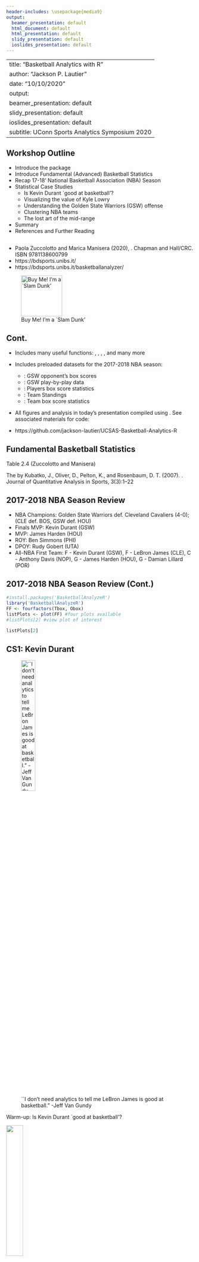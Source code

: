 ```yaml
---
header-includes: \usepackage{media9}
output:
  beamer_presentation: default
  html_document: default
  html_presentation: default
  slidy_presentation: default
  ioslides_presentation: default
---
```


---
title: "Basketball Analytics with R"
author: "Jackson P. Lautier"
date: "10/10/2020"
output:
  beamer_presentation: default
  slidy_presentation: default
  ioslides_presentation: default
subtitle: UConn Sports Analytics Symposium 2020
---

## Workshop Outline

- Introduce the \texttt{R} package \texttt{BasketballAnalyzeR}
- Introduce Fundamental (Advanced) Basketball Statistics
- Recap 17-18' National Basketball Association (NBA) Season
- Statistical Case Studies
  + Is Kevin Durant `good at basketball'?
  + Visualizing the value of Kyle Lowry
  + Understanding the Golden State Warriors (GSW) offense
  + Clustering NBA teams
  + The lost art of the mid-range
- Summary
- References and Further Reading

## \texttt{BasketballAnalyzeR}

- Paola Zuccolotto and Marica Manisera (2020), \textit{Basketball Data Science – with Applications in R}. Chapman and Hall/CRC. ISBN 9781138600799
- https://bdsports.unibs.it/
- https://bdsports.unibs.it/basketballanalyzer/

![Buy Me! I'm a `Slam Dunk'](/Users/jacksonlautier/Desktop/uconn_phd/sports_conference/basketball/textbook_cover.png){width=110px}

## \texttt{BasketballAnalyzeR} Cont.

- Includes many useful functions: \texttt{shotchart()}, \texttt{fourfactors()}, \texttt{assistnet()}, \texttt{expectedpts()}, and many more

- Includes preloaded datasets for the 2017-2018 NBA season: 
  + \texttt{Obox}: GSW opponent's box scores
  + \texttt{PbP.BDP}: GSW play-by-play data
  + \texttt{PBox}: Players box score statistics
  + \texttt{Tadd}: Team Standings
  + \texttt{TBox}: Team box score statistics

- All figures and analysis in today's presentation compiled using \texttt{BasketballAnalyzer}.  See associated \texttt{github} materials for code:

- https://github.com/jackson-lautier/UCSAS-Basketball-Analytics-R

## Fundamental Basketball Statistics

Table 2.4 (Zuccolotto and Manisera)

\begin{tabular}{cccc}
\hline
Factor & Offense & Defense\\
\hline
\\
$eFG\%$ & $\frac{ (2PM)_T + 1.5 \times (3PM)_T }{ (2PA)_T + (3PA)_T}$ & $\frac{ (2PM)_O + 1.5 \times (3PM)_O }{ (2PA)_O + (3PA)_O}$\\
\\
$TO$ Ratio & $\frac{TOV_T}{POSS_T}$ & $\frac{TOV_O}{POSS_O}$\\
\\
$REB\%$ & $\frac{OREB_T}{OREB_T + DREB_O}$ & $\frac{DREB_T}{OREB_O + DREB_T}$\\
\\
$FT$ Rate & $\frac{FTM_T}{(2PA)_T + (3PA)_T}$ & $\frac{FTM_O}{(2PA)_O + (3PA)_O}$\\
\\
\hline
\end{tabular}

The \textit{Four Factors} by Kubatko, J., Oliver, D., Pelton, K., and Rosenbaum, D. T. (2007). \textit{A
starting point for analyzing basketball statistics}. Journal of Quantitative Analysis in Sports, 3(3):1–22

## 2017-2018 NBA Season Review

- NBA Champions: Golden State Warriors def. Cleveland Cavaliers (4-0); (CLE def. BOS, GSW def. HOU)
- Finals MVP: Kevin Durant (GSW)
- MVP: James Harden (HOU)
- ROY: Ben Simmons (PHI)
- DPOY: Rudy Gobert (UTA)
- All-NBA First Team: F - Kevin Durant (GSW), F - LeBron James (CLE), C - Anthony Davis (NOP), G - James Harden (HOU), G - Damian Lillard (POR)

## 2017-2018 NBA Season Review (Cont.)

```r
#install.packages('BasketballAnalyzeR')
library('BasketballAnalyzeR')
FF <- fourfactors(Tbox, Obox)
listPlots <- plot(FF) #four plots available
#listPlots[2] #view plot of interest
```

```r
listPlots[2]
```

## CS1: Kevin Durant

![``I don't need analytics to tell me LeBron James is good at basketball." -Jeff Van Gundy](/Users/jacksonlautier/Desktop/uconn_phd/sports_conference/basketball/jvg.png){width=30%}

Warm-up: Is Kevin Durant `good at basketball'?

![](/Users/jacksonlautier/Desktop/uconn_phd/sports_conference/basketball/kd.png){width=30%}


## C1: Kevin Durant (Cont.)

Kevin Durant Shot Chart (interesting but not definitive)

```r
PbP <- PbPmanipulation(PbP.BDB) #prepare dataset
subdata <- subset(PbP, player=="Kevin Durant")
subdata$xx <- subdata$original_x/10
subdata$yy <- subdata$original_y/10-41.75
shotchart(data=subdata, x="xx", y="yy", z = 'result',
          scatter=TRUE, pt.col = 'red', bg.col = 'white',
          result='result')
```

## CS1: Kevin Durant (Cont.)

Kevin Durant Shot Chart by Play-Length (much more definitive)

```r
shotchart(data=subdata, x="xx", y="yy", z="playlength",
          num.sect=5, type="sectors", scatter=FALSE,
          result = "result")
```

## CS2: Kyle Lowry

![](/Users/jacksonlautier/Desktop/uconn_phd/sports_conference/basketball/lowry.png){width=30%}


Kyle Lowry (TOR) was a polarizing player in 2017-2018.  Some felt he was 'overrated', while other felt he was 'under appreciated'.  His traditional counting statistics are not conclusive.  Can we use more advanced data analytics to better understand Kyle Lowry's value?
\vspace{0.5cm}

\begin{center}
\begin{tabular}{cccccccc}
Yr & GP & FG\% & 3P\% & FT\% & RPG & APG & PPG\\
\hline
2017-18 & 78 & 0.427 & 0.399 & 0.854 & 5.6 & 6.9 & 16.2\\
\hline
\end{tabular}
\end{center}

## CS2: Kyle Lowry (Cont.)

Multidimensional Scaling (MDS) is a "nonlinear dimensionality reduction tool that allows [us] to plot a map visualizing the level of similarity of individual cases [within] a dataset".

We start with a distance matrix $\mathbf{D}^p = (d_{ij})_{i,j=1,\ldots,N}$ based on all $p$ variables, $X_1, \ldots, X_p$ and attempt to find $q << p$ such that $\mathbf{D}^q$ fits as closely as possible to $\mathbf{D}^p$.

A standard measure of distance is Euclidean distance,
\begin{equation*}
d_{ij} = \sqrt{ \sum_{h=1}^{p} (x_{ih} - x_{jh})^2}
\end{equation*}

The ``Stress Index" $(S)$ allows us to assess how close $\mathbf{D}^q$ approximates $\mathbf{D}^p$; 0.00\% is a perfect fit, and we should avoid $S > 20\%$.

## CS2: Kyle Lowry (Cont.)

```r
attach(Pbox)
data <- data.frame(PTS, P3M, P2M, REB=OREB+DREB,
                     AST, TOV, STL, BLK)
detach(Pbox)
data <- subset(data, Pbox$MIN>=1500)
id <- Pbox$Player[Pbox$MIN>=1500]

mds <- MDSmap(data)
plot(mds, labels=id, subset=which(id=="Kyle Lowry" | id=="Stephen Curry"),
     col.subset = "tomato")
```

Original variable dimension (8): PTS, P3M, P2M, REB, AST, TOV, STL, BLK reduced to two dimensions.  Restricted to players with over 1,500 minutes.

## CS3: Golden State Warriors Offense

The Warriors offense was famous for its passing and 'free-flowing' ball movement.  Can we use statistics to better understand and assess player roles?

![2017-2018 Golden State Warriors](/Users/jacksonlautier/Desktop/uconn_phd/sports_conference/basketball/gsw.png){width=60%}

## CS3: Golden State Warriors Offense (Cont.)

We can employ \textit{network analysis}, in which we construct and analyzes graphs consisting of nodes related to each other by a set of attributes.  This will allow us to find symmetric or asymmetric relationships between discrete objects.

Our nodes/discrete objects will be players, and we will build an assist-network in hopes of better understanding the roles of each player with Golden State's offense.

Note: the underlying data will be "play-by-play" data.

## CS3: Golden State Warriors Offense (Cont.)

```r
PbP.GSW <- subset(PbP, team=="GSW")
netdata <- assistnet(PbP.GSW)
set.seed(7)
plot(netdata, layout="circle", edge.thr=20)
```

## CS4: Cluster Analysis of NBA teams

The NBA using a weighted lottery system to determine draft selection order.  The worse a team's record from the previous season, the higher its odds at receiving a high draft pick.  To take advantage of this, some teams have employed a `tanking strategy', in which a team purposefully employs a weak roster in hopes of getting a high draft pick in the upcoming draft.  Can we use statistics to help a team determine its strategy?

!["The quickest way to win is to lose." - Sam Hinkie](/Users/jacksonlautier/Desktop/uconn_phd/sports_conference/basketball/hinkie.png){width=50%}

## CS4: Cluster Analysis of NBA teams (Cont.)

Cluster Analysis is a classification technique used to divide individual cases into groups (clusters) such that each case within a cluster is "similar" (according to a given criterion) yet "different" from the cases in other clusters.  Cluster Analysis is an \textit{unsupervised} classification technique.

Here we employ a specific technique of Cluster Analysis, $k$-means clustering, to NBA teams based on the "four factors".

[see Ch. 4 of \textit{Basketball Data Science} for details]

## CS4: Cluster Analysis of NBA teams (Cont.)

```r
FF <- fourfactors(Tbox, Obox)
OD.Rtg <- FF$ORtg/FF$DRtg
F1.r <- FF$F1.Off/FF$F1.Def
F2.r <- FF$F2.Def/FF$F2.Off
F3.Off <- FF$F3.Off
F3.Def <- FF$F3.Def
P3M <- Tbox$P3M
STL.r <- Tbox$STL/Obox$STL
data <- data.frame(OD.Rtg, F1.r, F2.r, F3.Off, F3.Def,
                   P3M, STL.r)

set.seed(29)
kclu2 <- kclustering(data, labels=Tbox$Team, k=5)

cluster <- as.factor(kclu2$Subjects$Cluster)
Xbubble <- data.frame(Team=Tbox$Team, PTS=Tbox$PTS,
                      PTS.Opp=Obox$PTS, cluster,
                      W=Tbox$W)
labs <- c("PTS", "PTS.Opp", "cluster", "Wins")
bubbleplot(Xbubble, id="Team", x="PTS", y="PTS.Opp",
           col="cluster", size="W", labels=labs)
```

## CS5: The Lost Art of the Mid-Range

![Stat Nerds Example of a "Bad Shot" ](/Users/jacksonlautier/Desktop/uconn_phd/sports_conference/basketball/jordan_mr.png){width=70%}

## CS5: The Lost Art of the Mid-Range (Cont.)

We briefly introduce the concept of \textit{expected value}.  Suppose we have a discrete random variable, $X$ over a sample space, $\mathcal{X}$.  We may define the expected value, $E(X)$, as

\begin{equation*}
E(X) = \sum_{\mathcal{X}} x * P(X = x)
\end{equation*}

For example, if a player shoots 45\% on 2-point FG's, his expected value per 2-point shot is

\begin{equation*}
P(X = \text{Make}) * 2 + P(X = \text{Miss})* 0 = (45\%)(2) + (55\%)(0) = 0.9
\end{equation*}

## CS5: The Lost Art of the Mid-Range (Cont.)

```r
PbP.GSW.sd <- subset(PbP.GSW, shot_distance < 40)
Pbox.GSW <- subset(Pbox, PTS>=500 &
                     Team=="Golden State Warriors")
pl <- c("Klay Thompson", "Kevin Durant", "Draymond Green", "Stephen Curry")

mypal <- colorRampPalette(c("red","green"))
expectedpts(data=PbP.GSW.sd, players=pl,
            col.team="gray", palette=mypal,
            col.hline="gray")
```

## Summary

- \texttt{BasketballAnalyzeR}

- Case studies to review

  + creating shot charts
  + dimension reduction techniques
  + network analysis
  + expected points per shot distance


## Further Introductory Reading/Listening

- \textit{The Lowe Post} with Zach Lowe (podcast, ESPN)
- \textit{SprawlBall: A Visual Tour of the New Era of the NBA} by Kirk Goldsberry
- \textit{Basketball Analytics: Objective and Efficient Strategies for Understanding How Teams Win} by Stephen M. Shea, Christopher E. Baker
- \textit{Basketball on Paper: Rules and Tools for Performance Analysis} by Dean Oliver

## Acknowledgements

Jeff Van Gundy Image: 
https://sports.yahoo.com/sources-jeff-van-gundy-coach-u-s-world-cup-qualifying-010607886.html

Kevin Durant Image:
https://www.complex.com/tag/kevin-durant

Kyle Lowry Image:
https://sportstar.thehindu.com/basketball/kyle-lowry-toronto-raptors-lebron-james-larry-bird-nba-finals-nba-playoffs/article32359075.ece

Golden State Warriors Image:
https://www.nytimes.com/2017/01/24/sports/basketball/golden-state-warriors-kevin-durant-steph-curry.html

Michael Jordan Image:
https://www.totalprosports.com/2017/01/29/utah-judge-rules-michael-jordan-pushed-off-on-bryon-russell-in-1998-nba-finals/




